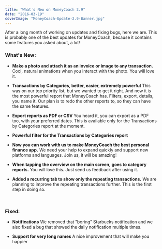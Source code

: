 ```yaml
---
title: "What's New on MoneyCoach 2.9"
date: "2016-03-19"
coverImage: "MoneyCoach-Update-2.9-Banner.jpg"
---
```


After a long month of working on updates and fixing bugs, here we are. This is probably one of the best updates for MoneyCoach, because it contains some features you asked about, a lot!

### What's New:

- **Make a photo and attach it as an invoice or image to any transaction.** Cool, natural animations when you interact with the photo. You will love it.

- **Transactions by Categories, better, easier, extremely powerful** This was on our top priority list, but we wanted to get it right. And now it is the most powerful report that MoneyCoach has. Filters, export, details, you name it. Our plan is to redo the other reports to, so they can have the same features.

- **Export reports as PDF or CSV** You heard it, you can export as a PDF too, with your preferred dates. This is available only for the Transactions by Categories report at the moment.

- **Powerful filter for the Transactions by Categories report**

- **Now you can work with us to make MoneyCoach the best personal finance app.** We need your help to expand quickly and support new platforms and languages. Join us, it will be amazing!

- **When tapping the overview on the main screen, goes to category reports.** You will love this. Just send us feedback after using it.

- **Added a recurring tab to show only the repeating transactions.** We are planning to improve the repeating transactions further. This is the first step in doing so.

 

### Fixed:

- **Notifications** We removed that "boring" Starbucks notification and we also fixed a bug that showed the daily notification multiple times.

- **Support for very long names** A nice improvement that will make you happier
